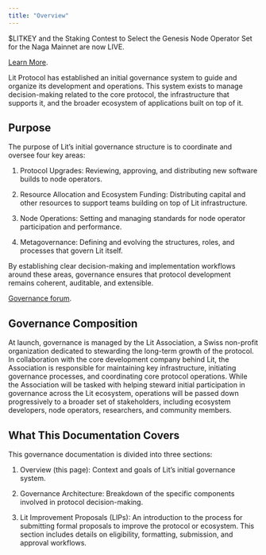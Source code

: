 ```yaml
---
title: "Overview"
---
```


<Tip>
$LITKEY and the Staking Contest to Select the Genesis Node Operator Set for the Naga Mainnet are now LIVE.

[Learn More](https://spark.litprotocol.com/litkey-is-live/).
</Tip>

Lit Protocol has established an initial governance system to guide and organize its development and operations. This system exists to manage decision-making related to the core protocol, the infrastructure that supports it, and the broader ecosystem of applications built on top of it.

## Purpose

The purpose of Lit’s initial governance structure is to coordinate and oversee four key areas:

1. Protocol Upgrades: Reviewing, approving, and distributing new software builds to node operators.

2. Resource Allocation and Ecosystem Funding: Distributing capital and other resources to support teams building on top of Lit infrastructure.

3. Node Operations: Setting and managing standards for node operator participation and performance.

4. Metagovernance: Defining and evolving the structures, roles, and processes that govern Lit itself.

By establishing clear decision-making and implementation workflows around these areas, governance ensures that protocol development remains coherent, auditable, and extensible.

[Governance forum](https://litprotocol.discourse.group/categories).

## Governance Composition

At launch, governance is managed by the Lit Association, a Swiss non-profit organization dedicated to stewarding the long-term growth of the protocol. In collaboration with the core development company behind Lit, the Association is responsible for maintaining key infrastructure, initiating governance processes, and coordinating core protocol operations.
While the Association will be tasked with helping steward initial participation in governance across the Lit ecosystem, operations will be passed down progressively to a broader set of stakeholders, including ecosystem developers, node operators, researchers, and community members.

## What This Documentation Covers

This governance documentation is divided into three sections:

1. Overview (this page): Context and goals of Lit’s initial governance system.

2. Governance Architecture: Breakdown of the specific components involved in protocol decision-making.

3. Lit Improvement Proposals (LIPs): An introduction to the process for submitting formal proposals to improve the protocol or ecosystem. This section includes details on eligibility, formatting, submission, and approval workflows.

